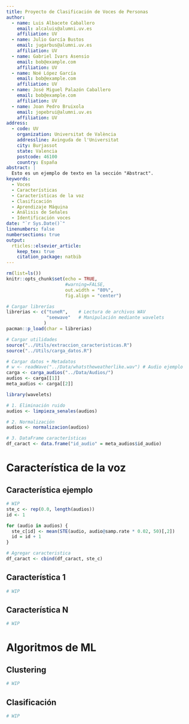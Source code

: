 ```yaml
---
title: Proyecto de Clasificación de Voces de Personas
author:
  - name: Luis Albacete Caballero
    email: alcaluis@alumni.uv.es
    affiliation: UV
  - name: Julio García Bustos
    email: jugarbus@alumni.uv.es
    affiliation: UV
  - name: Gabriel Ivars Asensio
    email: bob@example.com
    affiliation: UV
  - name: Noé López García
    email: bob@example.com
    affiliation: UV
  - name: José Miguel Palazón Caballero
    email: bob@example.com
    affiliation: UV
  - name: Joan Pedro Bruixola
    email: jopebrui@alumni.uv.es
    affiliation: UV
address:
  - code: UV
    organization: Universitat de València
    addressline: Avinguda de l'Universitat
    city: Burjassot
    state: Valencia
    postcode: 46100
    country: España
abstract: |
  Esto es un ejemplo de texto en la sección "Abstract".
keywords: 
  - Voces
  - Características
  - Características de la voz
  - Clasificación
  - Aprendizaje Máquina
  - Análisis de Señales
  - Identificación voces
date: "`r Sys.Date()`"
linenumbers: false
numbersections: true
output: 
  rticles::elsevier_article:
    keep_tex: true
    citation_package: natbib
---
```


```r
rm(list=ls())
knitr::opts_chunk$set(echo = TRUE,
                      #warning=FALSE,
                      out.width = "80%",
                      fig.align = "center")

# Cargar librerías
librerias <- c("tuneR",    # Lectura de archivos WAV
               "seewave"   # Manipulación mediante wavelets
              )
pacman::p_load(char = librerias)

# Cargar utilidades
source("../Utils/extraccion_caracteristicas.R")
source("../Utils/carga_datos.R")
```

```r
# Cargar datos + Metadatos
# w <- readWave("../Data/whatstheweatherlike.wav") # Audio ejemplo
carga <- carga_audios("../Data/Audios/")
audios <- carga[[1]]
meta_audios <- carga[[2]]

library(wavelets)

# 1. Eliminación ruido
audios <- limpieza_senales(audios)

# 2. Normalización
audios <- normalizacion(audios)

# 3. DataFrame características
df_caract <- data.frame("id_audio" = meta_audios$id_audio)
```

# Característica de la voz

## Característica ejemplo

```r
# WIP
ste_c <- rep(0.0, length(audios))
id <- 1

for (audio in audios) {
  ste_c[id] <- mean(STE(audio, audio@samp.rate * 0.02, 50)[,2])
  id = id + 1
}

# Agregar caracteristica
df_caract <- cbind(df_caract, ste_c)
```

## Característica 1

```r
# WIP
```

## Característica N

```r
# WIP
```

# Algoritmos de ML

## Clustering

```r
# WIP
```

## Clasificación

```r
# WIP
```



